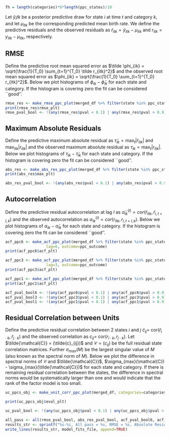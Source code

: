 
```r
fh = length(categories)*8*length(ppc_states)/10
```

Let $\tilde y_itk$ be a posterior predictive draw for state $i$ at time $t$ and category $k$, and let $\mu_{itk}$ be the corresponding predicted mean birth rate.  We define the predictive residuals and the observed residuals as $\tilde r_{itk} = \tilde y_{itk} - \mu_{itk}$ and $r_{itk} = y_{itk} - \mu_{itk}$, respectively. 

## RMSE

Define the predictive root mean squared error as $\tilde \phi_{ik} = \sqrt{\frac{1}{T_0} \sum_{t=1}^{T_0} \tilde r_{itk}^2}$ and the observed root mean squared error as $\phi_{ik} = \sqrt{\frac{1}{T_0} \sum_{t=1}^{T_0} r_{itk}^2}$. Below we plot histograms of $\phi_{ik} - \tilde{\phi}_{ik}$ for each state and category.  If the histogram is covering zero the fit can be considered ``good''. 

```r
rmse_res <- make_rmse_ppc_plot(merged_df %>% filter(state %in% ppc_states), categories=categories, outcome=ppc_outcome)
print(rmse_res$rmse_plt)
rmse_pval_bool <- !(any(rmse_res$pval < 0.1) | any(rmse_res$pval > 0.9))

```



## Maximum Absolute Residuals

Define the predictive maximum absolute residual as $\tilde \tau_{ik} =  \max_{t} |\tilde r_{itk}|$ and $\max_{itk} |r_{itk}|$ and the observed maximum absolute residual as $\tau_{ik} = \max_{t} |r_{itk}|$. Below we plot histograms of $\tau_{ik} - \tilde \tau_{ik}$ for each state and category.  If the histogram is covering zero the fit can be considered ``good''. 

```r
abs_res <- make_abs_res_ppc_plot(merged_df %>% filter(state %in% ppc_states), categories=categories, outcome=ppc_outcome)
print(abs_res$max_plt)

abs_res_pval_bool <- !(any(abs_res$pval < 0.1) | any(abs_res$pval > 0.9))
```


## Autocorrelation

Define the predictive residual autocorrelation at lag $l$ as $\tilde \alpha_{ik}^{(l)} =  cor(\tilde r_{itk}, \tilde r_{i,t+l,k})$ and the observed autocorrelation as $\alpha_{ik}^{(l)} =  cor(r_{itk}, r_{i,t+l,k})$. Below we plot histograms of $\alpha_{ik} - \tilde \alpha_{ik}$ for each state and category.  If the histogram is covering zero the fit can be considered ``good''. 

```r
acf_ppc6 <- make_acf_ppc_plot(merged_df %>% filter(state %in% ppc_states), categories=categories, 
                  lag=6, outcome=ppc_outcome) 
print(acf_ppc6$acf_plt)                

acf_ppc3 <- make_acf_ppc_plot(merged_df %>% filter(state %in% ppc_states), categories=categories, 
                  lag=3, outcome=ppc_outcome) 
print(acf_ppc3$acf_plt)                

acf_ppc1 <- make_acf_ppc_plot(merged_df %>% filter(state %in% ppc_states), categories=categories, lag=1, outcome=ppc_outcome) 
print(acf_ppc1$acf_plt)

acf_pval_bool6 <- !(any(acf_ppc6$pval < 0.1) | any(acf_ppc6$pval > 0.9))
acf_pval_bool3 <- !(any(acf_ppc3$pval < 0.1) | any(acf_ppc3$pval > 0.9))
acf_pval_bool1 <- !(any(acf_ppc1$pval < 0.1) | any(acf_ppc1$pval > 0.9))


```

## Residual Correlation between Units

Define the predictive residual correlation between 2 states $i$ and $j$ $\tilde{c}_{ij} =$ cor($\tilde{r}_{i\cdot k}, \tilde{r}_{j \cdot k}$) and the observed correlation as $c_{ij} =$ cor($r_{i \cdot k}, r_{j \cdot k}$). Let $\tilde{\mathcal{C}} = (\tilde{c}_{ij})$ and  $\mathcal{C} = (c_{ij})$ be the full residual state correlation matrices.  Further $\sigma_{max}(M)$ be the largest singular value of $M$ (also known as the spectral norm of $M$).  Below we plot the difference in spectral norms of $\mathcal{C}$ and $\tilde{\mathcal{C}}$, $\sigma_{max}(\mathcal{C}) - \sigma_{max}(\tilde{\mathcal{C}})$ for each state and category.  If there is remaining residual correlation between the states, the difference in spectral norms would be systematically larger than one and would indicate that the rank of the factor model is too small.

```r
uc_ppcs_obj <- make_unit_corr_ppc_plot(merged_df, categories=categories, outcome=ppc_outcome)

print(uc_ppcs_obj$eval_plt)

uc_pval_bool <- !(any(uc_ppcs_obj$pval < 0.1) | any(uc_ppcs_obj$pval > 0.9))
```



```r
all_pass <- all(rmse_pval_bool, abs_res_pval_bool, acf_pval_bool6, acf_pval_bool3, acf_pval_bool1, uc_pval_bool)
results_str <- sprintf("%s-%i, All pass = %s, RMSE = %s, Absolute Residual = %s, ACF1 = %s, ACF3 = %s, ACF6 = %s, Unit Correlation = %s", type, model_rank, all_pass, rmse_pval_bool, abs_res_pval_bool, acf_pval_bool1, acf_pval_bool3, acf_pval_bool6, uc_pval_bool)
write_lines(results_str, model_fits_file, append=TRUE)
```